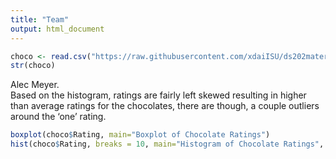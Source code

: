 ```yaml
---
title: "Team"
output: html_document
---
```

```r
choco <- read.csv("https://raw.githubusercontent.com/xdaiISU/ds202materials/master/hwlabs/data/choco.csv") 
str(choco)
```
Alec Meyer.<br />
Based on the histogram, ratings are fairly left skewed resulting in higher than average ratings for the chocolates, there are though, a couple outliers around the 'one' rating.
```r
boxplot(choco$Rating, main="Boxplot of Chocolate Ratings")
hist(choco$Rating, breaks = 10, main="Histogram of Chocolate Ratings", xlab="Rating", ylab="Occurance")
```